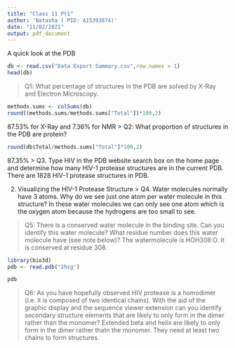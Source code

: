 ```yaml
---
title: "Class 11 Pt1"
author: 'Natasha ( PID: A15393874)'
date: "11/02/2021"
output: pdf_document
---
```


A quick look at the PDB
```r
db <- read.csv("Data Export Summary.csv",row.names = 1)
head(db)
```
> Q1: What percentage of structures in the PDB are solved by X-Ray and Electron Microscopy.

```r
methods.sums <- colSums(db)
round((methods.sums/methods.sums["Total"])*100,2)
```
87.53% for X-Ray and 7.36% for NMR
> Q2: What proportion of structures in the PDB are protein?

```r
round(db$Total/methods.sums["Total"]*100,2)
```
87.35%
> Q3. Type HIV in the PDB website search box on the home page and determine how many HIV-1 protease structures are in the current PDB. There are 1828 HIV-1 protease structures in PDB.

2. Visualizing the HIV-1 Protease Structure
> Q4. Water molecules normally have 3 atoms. Why do we see just one atom per water molecule in this structure? In these water molecules we can only see one atom which is the oxygen atom because the hydrogens are too small to see.

> Q5: There is a conserved water molecule in the binding site. Can you identify this water molecule? What residue number does this water molecule have (see note below)? The watermolecule is HOH308:O. It is conserved at residue 308.

```r
library(bio3d)
pdb <- read.pdb("1hsg")

```
```r
pdb

```
> Q6: As you have hopefully observed HIV protease is a homodimer (i.e. it is composed of two identical chains). With the aid of the graphic display and the sequence viewer extension can you identify secondary structure elements that are likely to only form in the dimer rather than
the monomer? Extended beta and helix are likely to only form in the dimer rather thatn the monomer. They need at least two chains to form structures.
